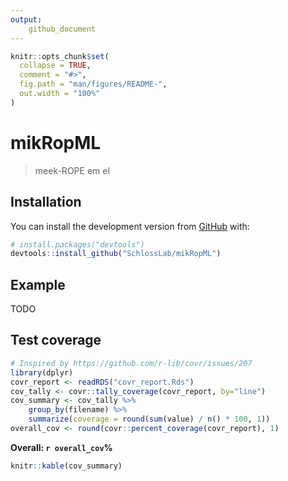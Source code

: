 ```yaml
---
output: 
    github_document
---
```


<!-- README.md is generated from README.Rmd. Please edit that file -->

```r
knitr::opts_chunk$set(
  collapse = TRUE,
  comment = "#>",
  fig.path = "man/figures/README-",
  out.width = "100%"
)
```

# mikRopML

> meek-ROPE em el

<!-- badges: start -->
<!-- badges: end -->


## Installation

You can install the development version from [GitHub](https://github.com/) with:

``` r
# install.packages("devtools")
devtools::install_github("SchlossLab/mikRopML")
```

## Example

TODO

## Test coverage

```r
# Inspired by https://github.com/r-lib/covr/issues/207
library(dplyr)
covr_report <- readRDS("covr_report.Rds")
cov_tally <- covr::tally_coverage(covr_report, by="line")
cov_summary <- cov_tally %>%
    group_by(filename) %>%
    summarize(coverage = round(sum(value) / n() * 100, 1))
overall_cov <- round(covr::percent_coverage(covr_report), 1)
```
**Overall: `r overall_cov`%**

```r
knitr::kable(cov_summary)
```
